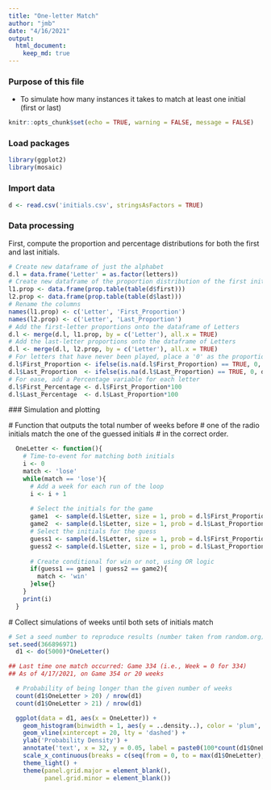 ---
title: "One-letter Match"
author: "jmb"
date: "4/16/2021"
output: 
  html_document:
    keep_md: true
---

### Purpose of this file
- To simulate how many instances it takes to match at least one initial (first or last)

```{r setup, include=FALSE}
knitr::opts_chunk$set(echo = TRUE, warning = FALSE, message = FALSE)
```

### Load packages
```{r}
library(ggplot2)
library(mosaic)
```

### Import data
```{r}
d <- read.csv('initials.csv', stringsAsFactors = TRUE)
```

### Data processing

First, compute the proportion and percentage distributions for both the first and last initials.

```{r}
# Create new dataframe of just the alphabet
d.l = data.frame('Letter' = as.factor(letters))
# Create new dataframe of the proportion distribution of the first initial and last initial
l1.prop <- data.frame(prop.table(table(d$first)))
l2.prop <- data.frame(prop.table(table(d$last)))
# Rename the columns
names(l1.prop) <- c('Letter', 'First_Proportion')
names(l2.prop) <- c('Letter', 'Last_Proportion')
# Add the first-letter proportions onto the dataframe of Letters
d.l <- merge(d.l, l1.prop, by = c('Letter'), all.x = TRUE)
# Add the last-letter proportions onto the dataframe of Letters
d.l <- merge(d.l, l2.prop, by = c('Letter'), all.x = TRUE)
# For letters that have never been played, place a '0' as the proportion
d.l$First_Proportion <- ifelse(is.na(d.l$First_Proportion) == TRUE, 0, d.l$First_Proportion)
d.l$Last_Proportion  <- ifelse(is.na(d.l$Last_Proportion) == TRUE, 0, d.l$Last_Proportion)
# For ease, add a Percentage variable for each letter
d.l$First_Percentage <- d.l$First_Proportion*100
d.l$Last_Percentage  <- d.l$Last_Proportion*100
```

  ### Simulation and plotting
  
  # Function that outputs the total number of weeks before
  #   one of the radio initials match the one of the guessed initials
  #   in the correct order.
```{r}
  OneLetter <- function(){  
    # Time-to-event for matching both initials
    i <- 0
    match <- 'lose'
    while(match == 'lose'){
      # Add a week for each run of the loop
      i <- i + 1
      
      # Select the initials for the game
      game1  <- sample(d.l$Letter, size = 1, prob = d.l$First_Proportion)
      game2  <- sample(d.l$Letter, size = 1, prob = d.l$Last_Proportion)
      # Select the initials for the guess
      guess1 <- sample(d.l$Letter, size = 1, prob = d.l$First_Proportion)
      guess2 <- sample(d.l$Letter, size = 1, prob = d.l$Last_Proportion)
      
      # Create conditional for win or not, using OR logic
      if(guess1 == game1 | guess2 == game2){
        match <- 'win'
      }else{}
    }
    print(i)
  }
```

  # Collect simulations of weeks until both sets of initials match
```{r include = FALSE}
# Set a seed number to reproduce results (number taken from random.org)
set.seed(366896971)
  d1 <- do(5000)*OneLetter()
```
  


```{r}

## Last time one match occurred: Game 334 (i.e., Week = 0 for 334)
## As of 4/17/2021, on Game 354 or 20 weeks

  # Probability of being longer than the given number of weeks
  count(d1$OneLetter > 20) / nrow(d1)  
  count(d1$OneLetter > 21) / nrow(d1)  
```
  
```{r}
  ggplot(data = d1, aes(x = OneLetter)) +
    geom_histogram(binwidth = 1, aes(y = ..density..), color = 'plum', fill = 'plum') +
    geom_vline(xintercept = 20, lty = 'dashed') +
    ylab('Probability Density') +
    annotate('text', x = 32, y = 0.05, label = paste0(100*count(d1$OneLetter > 20) / nrow(d1),'% chance for 20 or more weeks'), color = 'blue') +
    scale_x_continuous(breaks = c(seq(from = 0, to = max(d1$OneLetter), by = 2)), name = 'Weeks Between One-letter Matches') +
    theme_light() +
    theme(panel.grid.major = element_blank(), 
          panel.grid.minor = element_blank())

```